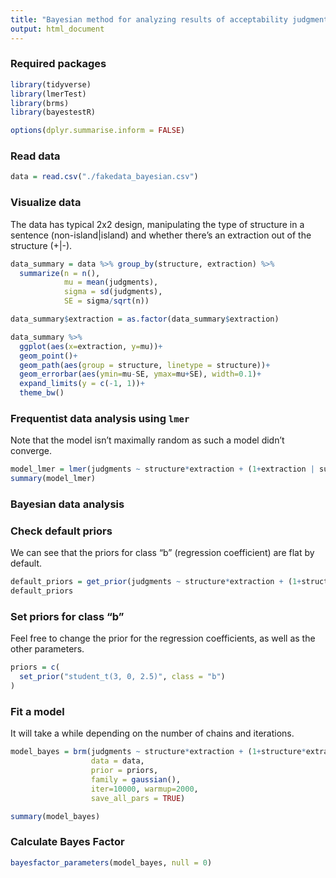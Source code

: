 ```yaml
---
title: "Bayesian method for analyzing results of acceptability judgment experiment"
output: html_document
---
```


### Required packages
```r
library(tidyverse)
library(lmerTest)
library(brms)
library(bayestestR)

options(dplyr.summarise.inform = FALSE)
```

### Read data
```r
data = read.csv("./fakedata_bayesian.csv")
```

### Visualize data
The data has typical 2x2 design, manipulating the type of structure in a sentence (non-island|island) and whether there's an extraction out of the structure (+|-).
```r
data_summary = data %>% group_by(structure, extraction) %>%
  summarize(n = n(),
            mu = mean(judgments),
            sigma = sd(judgments),
            SE = sigma/sqrt(n))

data_summary$extraction = as.factor(data_summary$extraction)
```

```r
data_summary %>%
  ggplot(aes(x=extraction, y=mu))+
  geom_point()+
  geom_path(aes(group = structure, linetype = structure))+
  geom_errorbar(aes(ymin=mu-SE, ymax=mu+SE), width=0.1)+
  expand_limits(y = c(-1, 1))+
  theme_bw()
```

### Frequentist data analysis using `lmer`
Note that the model isn't maximally random as such a model didn't converge.
```r
model_lmer = lmer(judgments ~ structure*extraction + (1+extraction | subject) + (1 | item), data=data)
summary(model_lmer)
```

### Bayesian data analysis
### Check default priors
We can see that the priors for class "b" (regression coefficient) are flat by default.
```r
default_priors = get_prior(judgments ~ structure*extraction + (1+structure*extraction | subject) + (1+structure*extraction | item), data=data)
default_priors
```

### Set priors for class "b"
Feel free to change the prior for the regression coefficients, as well as the other parameters.
```r
priors = c(
  set_prior("student_t(3, 0, 2.5)", class = "b")
)
```

### Fit a model
It will take a while depending on the number of chains and iterations.
```r
model_bayes = brm(judgments ~ structure*extraction + (1+structure*extraction | subject) + (1+structure*extraction | item), 
                  data = data,
                  prior = priors,
                  family = gaussian(),
                  iter=10000, warmup=2000,
                  save_all_pars = TRUE)

summary(model_bayes)
```

### Calculate Bayes Factor
```r
bayesfactor_parameters(model_bayes, null = 0)
```

